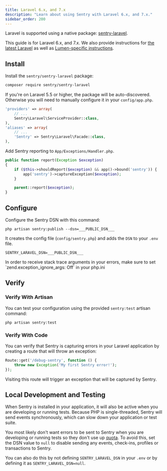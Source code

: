 ```yaml
---
title: Laravel 6.x, and 7.x
description: "Learn about using Sentry with Laravel 6.x, and 7.x."
sidebar_order: 200
---
```


Laravel is supported using a native package: [sentry-laravel](https://github.com/getsentry/sentry-laravel).

This guide is for Laravel 6.x, and 7.x. We also provide instructions for [the latest Laravel](/platforms/php/guides/laravel/) as well as [Lumen-specific instructions](/platforms/php/guides/laravel/other-versions/lumen/).

## Install

Install the `sentry/sentry-laravel` package:

```bash
composer require sentry/sentry-laravel
```

If you're on Laravel 5.5 or higher, the package will be auto-discovered. Otherwise you will need to manually configure it in your `config/app.php`.

```php {filename:config/app.php}
'providers' => array(
    // ...
    Sentry\Laravel\ServiceProvider::class,
),
'aliases' => array(
    // ...
    'Sentry' => Sentry\Laravel\Facade::class,
),
```

Add Sentry reporting to `App/Exceptions/Handler.php`.

```php {filename:App/Exceptions/Handler.php}
public function report(Exception $exception)
{
    if ($this->shouldReport($exception) && app()->bound('sentry')) {
        app('sentry')->captureException($exception);
    }

    parent::report($exception);
}
```

## Configure

Configure the Sentry DSN with this command:


```shell
php artisan sentry:publish --dsn=___PUBLIC_DSN___
```

It creates the config file (`config/sentry.php`) and adds the `DSN` to your `.env` file.


```shell {filename:.env}
SENTRY_LARAVEL_DSN=___PUBLIC_DSN___
```

<Alert level="warning">
  In order to receive stack trace arguments in your errors, make sure to set `zend.exception_ignore_args: Off` in your php.ini
</Alert>

## Verify

### Verify With Artisan

You can test your configuration using the provided `sentry:test` artisan command:

```shell
php artisan sentry:test
```

### Verify With Code

You can verify that Sentry is capturing errors in your Laravel application by creating a route that will throw an exception:

```php {filename:routes/web.php}
Route::get('/debug-sentry', function () {
    throw new Exception('My first Sentry error!');
});
```

Visiting this route will trigger an exception that will be captured by Sentry.

## Local Development and Testing

When Sentry is installed in your application, it will also be active when you are developing or running tests. Because PHP is single-threaded, Sentry will send events synchronously, which can slow down your application or test suite.

You most likely don't want errors to be sent to Sentry when you are developing or running tests so they don't use up [quota](/pricing/quotas/). To avoid this, set the DSN value to `null` to disable sending any events, check-ins, profiles or transactions to Sentry.

You can also do this by not defining `SENTRY_LARAVEL_DSN` in your `.env` or by defining it as `SENTRY_LARAVEL_DSN=null`.

<PageGrid nextPages header="Next Steps" />
